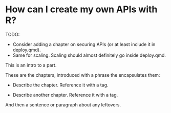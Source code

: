 # How can I create my own APIs with R? {#sec-creating-intro .unnumbered}

TODO:

-   Consider adding a chapter on securing APIs (or at least include it in deploy.qmd).
-   Same for scaling. Scaling should almost definitely go inside deploy.qmd.

This is an intro to a part.

These are the chapters, introduced with a phrase the encapsulates them:

-   Describe the chapter. Reference it with a tag.

-   Describe another chapter. Reference it with a tag.

And then a sentence or paragraph about any leftovers.
